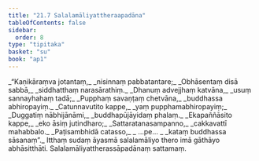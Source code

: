 ```yaml
---
title: "21.7 Salalamāliyattheraapadāna"
tableOfContents: false
sidebar:
  order: 8
type: "tipitaka"
basket: "su"
book: "ap1"
---
```



<DynamicBreadcrumb />

<Division number="30" book="ap1">

<Paragraph number="2791" type="verses" book="ap1">
_“Kaṇikāraṃva jotantaṃ,_  
_nisinnaṃ pabbatantare;_  
_Obhāsentaṃ disā sabbā,_  
_siddhatthaṃ narasārathiṃ._  

</Paragraph>

</Division>
<Division number="31" book="ap1">

<Paragraph number="2792" type="verses" book="ap1">
_Dhanuṃ advejjhaṃ katvāna,_  
_usuṃ sannayhahaṃ tadā;_  
_Pupphaṃ savaṇṭaṃ chetvāna,_  
_buddhassa abhiropayiṃ._  

</Paragraph>

</Division>
<Division number="32" book="ap1">

<Paragraph number="2793" type="verses" book="ap1">
_Catunnavutito kappe,_  
_yaṃ pupphamabhiropayiṃ;_  
_Duggatiṃ nābhijānāmi,_  
_buddhapūjāyidaṃ phalaṃ._  

</Paragraph>

</Division>
<Division number="33" book="ap1">

<Paragraph number="2794" type="verses" book="ap1">
_Ekapaññāsito kappe,_  
_eko āsiṃ jutindharo;_  
_Sattaratanasampanno,_  
_cakkavattī mahabbalo._  

</Paragraph>

</Division>
<Division number="34" book="ap1">

<Paragraph number="2795" type="verses" book="ap1">
_Paṭisambhidā catasso,_  
_ …pe… _  
_kataṃ buddhassa sāsanaṃ”._  

</Paragraph>

<Paragraph number="2796" book="ap1">
Itthaṃ sudaṃ āyasmā salalamāliyo thero imā gāthāyo abhāsitthāti.

</Paragraph>
</Division>

<Paragraph number="2797" type="center" book="ap1">
Salalamāliyattherassāpadānaṃ sattamaṃ.
</Paragraph>